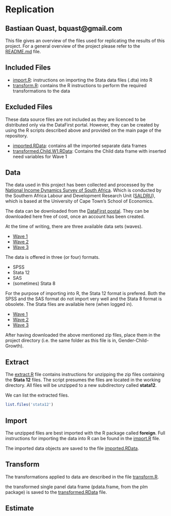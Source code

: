 Replication
========================================================
Bastiaan Quast, bquast@gmail.com
--------------------------------------------------------

This file gives an overview of the files used for replicating the results of this project. For a general overview of the project please refer to the [README.md](/README.md) file.

Included Files
--------------------------------------------------------
* [import.R](/import.R): instructions on importing the Stata data files (.dta) into R
* [transform.R](/transform.R): contains the R instructions to perform the required transformations to the data



Excluded Files
--------------------------------------------------------
These data source files are not included as they are licenced to be distributed only via the DataFirst portal. However, they can be created by using the R scripts described above and provided on the main page of the repository.


* [imported.RData](/imported.RData): contains all the imported separate data frames
* [transformed.Child.W1.RData](/transformed.Child.W1.RData): Contains the Child data frame with inserted need variables for Wave 1


Data
--------------------------------------------------------
The data used in this project has been collected and processed by the [National Income Dynamics Survey of South Africa][1]. Which is conducted by the Southern Africa Labour and Development Research Unit ([SALDRU][2]), which is based at the University of Cape Town’s School of Economics.

The data can be downloaded from the [DataFirst postal][2]. They can be downloaded here free of cost, once an account has been created.

At the time of writing, there are three available data sets (waves).

* [Wave 1][3]
* [Wave 2][4]
* [Wave 3][5]

The data is offered in three (or four) formats.

* SPSS
* Stata 12
* SAS
* (sometimes) Stata 8

For the purpose of importing into R, the Stata 12 format is prefered. Both the SPSS and the SAS format do not import very well and the Stata 8 format is obsolete. The Stata files are available here (when logged in).

* [Wave 1][6]
* [Wave 2][7]
* [Wave 3][8]

After having downloaded the above mentioned zip files, place them in the project directory (i.e. the same folder as this file is in, Gender-Child-Growth).

Extract
--------------------------------------------------------
The [extract.R](/extract.R) file contains instructions for unzipping the zip files containing the **Stata 12** files. The script presumes the files are located in the working directory. All files will be unzipped to a new subdirectory called **stata12**.

We can list the extracted files.

```r
list.files('stata12')
```


Import
--------------------------------------------------------
The unzipped files are best imported with the R package called **foreign**. Full instructions for importing the data into R can be found in the [import.R](/import.R) file.

The imported data objects are saved to the file [imported.RData](/imported.RData).

Transform
--------------------------------------------------------
The transformations applied to data are described in the file [transform.R](/transform.R).

the transformed single panel data frame (pdata.frame, from the plm package) is saved to the [transformed.RData](/transformed.RData) file.


Estimate
--------------------------------------------------------




[1]: http://www.nids.uct.ac.za/
[2]: http://www.saldru.uct.ac.za/
[3]: http://www.datafirst.uct.ac.za/dataportal/index.php/catalog/central/about
[4]: http://www.datafirst.uct.ac.za/dataportal/index.php/catalog/451
[5]: http://www.datafirst.uct.ac.za/dataportal/index.php/catalog/452
[6]: http://www.datafirst.uct.ac.za/dataportal/index.php/catalog/453
[7]: http://www.datafirst.uct.ac.za/dataportal/index.php/catalog/451/download/6038
[8]: http://www.datafirst.uct.ac.za/dataportal/index.php/catalog/452/download/6001
[9]: http://www.datafirst.uct.ac.za/dataportal/index.php/catalog/453/download/6052